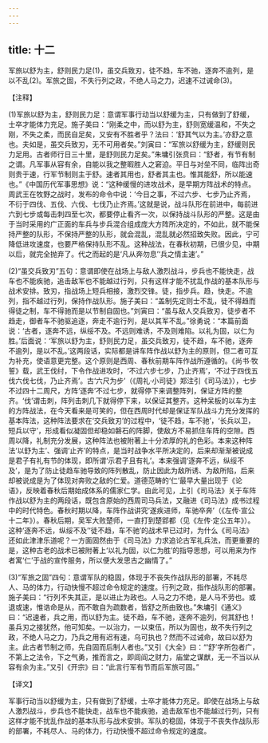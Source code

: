 ```yaml
---
---
---
```

title: 十二
---



军旅以舒为主，舒则民力足(1)，虽交兵致刃，徒不趋，车不驰，逐奔不逾列，是以不乱(2)。军旅之固，不失行列之政，不绝人马之力，迟速不过诫命(3)。

【注释】

(1)军旅以舒为主，舒则民力足：意谓军事行动当以舒缓为主，只有做到了舒缓，士卒才能体力充足。施子美曰：“刚柔之中，而以舒为主，舒则宽缓温和，不失之刚，不失之柔，而民自足矣，又安有不胜者乎？法曰：‘舒其气以为主。’亦舒之意也。夫如是，虽交兵致刃，无不可用者矣。”刘寅曰：“军旅以舒缓为主，舒缓则民力足用。古者师行日三十里，是舒则民力足矣。”朱墉引张贲曰：“舒者，有节有制之谓。凡军事从容有余，自能以我之整暇胜人之窘迫。平日与对垒不同，临阵出奇则贵于速，行军节制则主于舒。速者其用也，舒者其主也。惟其能舒，所以能速也。”《中国历代军事思想》说：“这种缓慢的进攻战术，是早期方阵战术的特点。周武王在牧野之战时，发布的命令中说：‘今日之事，不过六步、七步乃止齐焉，不衍于四伐、五伐、六伐、七伐乃止齐焉。’这就是说，战斗队形在前进中，每前进六到七步或每击刺四至七次，都要停止看齐一次，以保持战斗队形的严整。这是由于当时采用的广正面的车兵与步兵混合组成庞大方阵所决定的，不如此，就不能保持严整的队形，不保持严整的队形，就会混乱，混乱就必然招致失败。因此，宁可降低进攻速度，也要严格保持队形不乱。这种战法，在春秋初期，已很少见，中期以后，就完全抛弃了。代之而起的是‘凡从奔勿息’‘兵之情主速’。”

(2)“虽交兵致刃”五句：意谓即使在战场上与敌人激烈战斗，步兵也不能快走，战车也不能疾驰，追击敌军也不能越过行列，只有这样才能不扰乱作战的基本队形与战术安排。致刃，指战场上短兵相接，激烈交锋。徒，指步兵。趋，快走。不逾列，指不越过行列，保持作战队形。施子美曰：“盖制先定则士不乱，徒不得趋而得徒之制，车不得驰而是以节制自固也。”刘寅曰：“虽与敌人交兵致刃，徒步者不趋走，御者车不驰驱追逐，奔走不逾行列，是以其军不乱。”徐勇说：“本篇前面说：‘古者，逐奔不远，纵绥不及。不远则难诱，不及则难陷。以礼为固，以仁为胜。’后面说：‘军旅以舒为主，舒则民力足，虽交兵致刃，徒不趋，车不驰，逐奔不逾列，是以不乱。’这两段话，实际都是讲车阵作战以舒为主的原则，但二者可互为补充，使语意更完整。这个原则是西周、春秋前期车阵作战所遵循的。《尚书·牧誓》载，武王伐纣，下令作战进攻时，‘不过六步七步，乃止齐焉’，‘不过于四伐五伐六伐七伐，乃止齐焉’。古‘六尺为步’（《周礼·小司徒》郑注引《司马法》），七步不过四十二周尺，方阵‘逐奔’不过七步，就得停下来调整阵列，保证方阵的整齐。‘伐’谓击刺，阵列击刺几下就得停下来，以保证其整齐。这种呆板的以车为主的方阵战法，在今天看来是可笑的，但在西周时代却是保证军队战斗力充分发挥的基本阵法，这种阵法要求在‘交兵致刃’的过程中，‘徒不趋，车不驰’，‘长兵以卫，短兵以守’，形成看似凝固但却稳如磐石的阵脚，使敌方不易抓住车阵的空隙。西周以降，礼制充分发展，这种阵法也被附著上十分浓厚的礼的色彩。本来这种阵法‘以舒为主’、强调‘止齐’的特点，是当时战争水平所决定的，后来却渐渐被说成是君子有礼有节的体现，即所谓‘示君子且有礼’。本来强调‘逐奔不远，纵绥不及’，是为了防止徒趋车驰导致的阵列散乱，防止因此为敌所诱、为敌所陷，后来却被说成是为了体现对奔败之敌的仁爱。道德范畴的‘仁’最早大量出现于《论语》，反映着春秋后期始成体系的儒家仁学。由此可见，上引《司马法》关于车阵作战以舒为主的两段话，既包含原始的西周司马兵法，又融进《司马法》成书过程中的时代特色。春秋时期以降，车阵作战讲究‘遂疾进师，车驰卒奔’（《左传·宣公十二年》）。春秋后期，吴军大败楚师，一直打到楚郢都（见《左传·定公五年》）。这种‘逐奔不远，纵绥不及’‘徒不趋，车不驰’的战术早已过时，为什么《司马法》还如此津津乐道呢？一方面固然由于《司马法》力求追论古军礼兵法，而更重要的是，这种古老的战术已被附著上‘以礼为固，以仁为胜’的指导思想，可以用来为作者寓‘仁’于战的宣传服务，所以便大发思古之幽情了。”

(3)“军旅之固”四句：意谓军队的稳固，体现于不丧失作战队形的部署，不耗尽人、马的体力，行动快慢不超过命令规定的速度。行列之政，指作战队形的部署。施子美曰：“行列不失其正，是以进止为政也。人马之力不绝，是人马不劳也。或退或速，惟诰命是从，而不敢自为疏数者，皆舒之所由致也。”朱墉引《通义》曰：“迟速者，兵之用，而以舒为主。徒不趋，车不驰，逐奔不逾列，何其舒也！虽兵刃之接犹然，他可知矣。一以治力，一以束伍，所以为固也，故不失行列之政，不绝人马之力，乃兵之用有迟有速，乌可执也？然而不过诫命，故曰以舒为主。此古者节制之师，先自固而后制人者也。”又引《大全》曰：“‘舒’字所包者广，不第上之法令，下之气勇，推而言之，即闾阎之财力，庙堂之谋猷，无一不当以从容有余为主。”又引《开宗》曰：“此言行军有节而后军旅可固。”

【译文】

军事行动当以舒缓为主，只有做到了舒缓，士卒才能体力充足。即使在战场上与敌人激烈战斗，步兵也不能快走，战车也不能疾驰，追击敌军也不能越过行列，只有这样才能不扰乱作战的基本队形与战术安排。军队的稳固，体现于不丧失作战队形的部署，不耗尽人、马的体力，行动快慢不超过命令规定的速度。